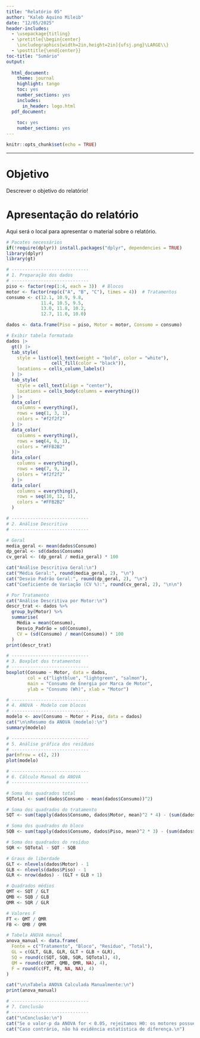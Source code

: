 ---
title: "Relatório 05"
author: "Kaleb Aquino Mileib"
date: "12/05/2025"
header-includes:
  - \usepackage{titling}
  - \pretitle{\begin{center}
    \includegraphics[width=2in,height=2in]{ufsj.png}\LARGE\\}
  - \posttitle{\end{center}}
toc-title: "Sumário"
output:
  
  html_document:
    theme: journal
    highlight: tango
    toc: yes
    number_sections: yes
    includes:
      in_header: logo.html
  pdf_document:
    
    toc: yes
    number_sections: yes
---

```{r setup, include=FALSE}
knitr::opts_chunk$set(echo = TRUE)
```
--- 

# Objetivo

Descrever o objetivo do relatório!

# Apresentação do relatório

Aqui será o local para apresentar o material sobre o relatório.

```{r}
# Pacotes necessários
if(!require(dplyr)) install.packages("dplyr", dependencies = TRUE)
library(dplyr)
library(gt)

# -----------------------------
# 1. Preparação dos dados
# -----------------------------
piso <- factor(rep(1:4, each = 3))  # Blocos
motor <- factor(rep(c("A", "B", "C"), times = 4))  # Tratamentos
consumo <- c(12.1, 10.9, 9.8,
             11.4, 10.5, 9.5,
             13.0, 11.8, 10.2,
             12.7, 11.0, 10.0)

dados <- data.frame(Piso = piso, Motor = motor, Consumo = consumo)

# Exibir tabela formatada
dados |>
  gt() |>
  tab_style(
    style = list(cell_text(weight = "bold", color = "white"),
                 cell_fill(color = "black")),
    locations = cells_column_labels()
  ) |>
  tab_style(
    style = cell_text(align = "center"),
    locations = cells_body(columns = everything())
  ) |>
  data_color(
    columns = everything(),
    rows = seq(1, 3, 1),
    colors = "#f2f2f2"
  ) |>
  data_color(
    columns = everything(),
    rows = seq(4, 6, 1),
    colors = "#FFB2B2"
  )|>
  data_color(
    columns = everything(),
    rows = seq(7, 9, 1),
    colors = "#f2f2f2"
  ) |>
  data_color(
    columns = everything(),
    rows = seq(10, 12, 1),
    colors = "#FFB2B2"
  )

# -----------------------------
# 2. Análise Descritiva
# -----------------------------

# Geral
media_geral <- mean(dados$Consumo)
dp_geral <- sd(dados$Consumo)
cv_geral <- (dp_geral / media_geral) * 100

cat("Análise Descritiva Geral:\n")
cat("Média Geral:", round(media_geral, 2), "\n")
cat("Desvio Padrão Geral:", round(dp_geral, 2), "\n")
cat("Coeficiente de Variação (CV %):", round(cv_geral, 2), "\n\n")

# Por Tratamento
cat("Análise Descritiva por Motor:\n")
descr_trat <- dados %>%
  group_by(Motor) %>%
  summarise(
    Média = mean(Consumo),
    Desvio_Padrão = sd(Consumo),
    CV = (sd(Consumo) / mean(Consumo)) * 100
  )
print(descr_trat)

# -----------------------------
# 3. Boxplot dos tratamentos
# -----------------------------
boxplot(Consumo ~ Motor, data = dados,
        col = c("lightblue", "lightgreen", "salmon"),
        main = "Consumo de Energia por Marca de Motor",
        ylab = "Consumo (Wh)", xlab = "Motor")

# -----------------------------
# 4. ANOVA - Modelo com blocos
# -----------------------------
modelo <- aov(Consumo ~ Motor + Piso, data = dados)
cat("\n\nResumo da ANOVA (modelo):\n")
summary(modelo)

# -----------------------------
# 5. Análise gráfica dos resíduos
# -----------------------------
par(mfrow = c(2, 2))
plot(modelo)

# -----------------------------
# 6. Cálculo Manual da ANOVA
# -----------------------------

# Soma dos quadrados total
SQTotal <- sum((dados$Consumo - mean(dados$Consumo))^2)

# Soma dos quadrados do tratamento
SQT <- sum(tapply(dados$Consumo, dados$Motor, mean)^2 * 4) - (sum(dados$Consumo)^2 / 12)

# Soma dos quadrados do bloco
SQB <- sum(tapply(dados$Consumo, dados$Piso, mean)^2 * 3) - (sum(dados$Consumo)^2 / 12)

# Soma dos quadrados do resíduo
SQR <- SQTotal - SQT - SQB

# Graus de liberdade
GLT <- nlevels(dados$Motor) - 1
GLB <- nlevels(dados$Piso) - 1
GLR <- nrow(dados) - (GLT + GLB + 1)

# Quadrados médios
QMT <- SQT / GLT
QMB <- SQB / GLB
QMR <- SQR / GLR

# Valores F
FT <- QMT / QMR
FB <- QMB / QMR

# Tabela ANOVA manual
anova_manual <- data.frame(
  Fonte = c("Tratamento", "Bloco", "Resíduo", "Total"),
  GL = c(GLT, GLB, GLR, GLT + GLB + GLR),
  SQ = round(c(SQT, SQB, SQR, SQTotal), 4),
  QM = round(c(QMT, QMB, QMR, NA), 4),
  F = round(c(FT, FB, NA, NA), 4)
)

cat("\n\nTabela ANOVA Calculada Manualmente:\n")
print(anova_manual)

# -----------------------------
# 7. Conclusão
# -----------------------------
cat("\nConclusão:\n")
cat("Se o valor-p da ANOVA for < 0.05, rejeitamos H0: os motores possuem consumos diferentes.\n")
cat("Caso contrário, não há evidência estatística de diferença.\n")



```

